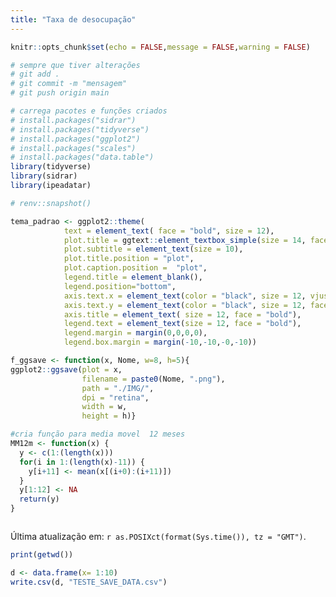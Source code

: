 ```yaml
---
title: "Taxa de desocupação"
---
```





```r
knitr::opts_chunk$set(echo = FALSE,message = FALSE,warning = FALSE)

# sempre que tiver alterações
# git add .
# git commit -m "mensagem"
# git push origin main

# carrega pacotes e funções criados
# install.packages("sidrar")
# install.packages("tidyverse")
# install.packages("ggplot2")
# install.packages("scales")
# install.packages("data.table")
library(tidyverse)
library(sidrar)
library(ipeadatar)

# renv::snapshot()

tema_padrao <- ggplot2::theme(
            text = element_text( face = "bold", size = 12),
            plot.title = ggtext::element_textbox_simple(size = 14, face = "bold", margin = margin(0,0,10,0)),
            plot.subtitle = element_text(size = 10),
            plot.title.position = "plot",
            plot.caption.position =  "plot",
            legend.title = element_blank(),
            legend.position="bottom",
            axis.text.x = element_text(color = "black", size = 12, vjust = 0.5),
            axis.text.y = element_text(color = "black", size = 12, face="bold"),
            axis.title = element_text( size = 12, face = "bold"),
            legend.text = element_text(size = 12, face = "bold"),
            legend.margin = margin(0,0,0,0),
            legend.box.margin = margin(-10,-10,-0,-10))

f_ggsave <- function(x, Nome, w=8, h=5){
ggplot2::ggsave(plot = x,
                filename = paste0(Nome, ".png"), 
                path = "./IMG/", 
                dpi = "retina", 
                width = w, 
                height = h)}

#cria função para media movel  12 meses 
MM12m <- function(x) {
  y <- c(1:(length(x)))                         
  for(i in 1:(length(x)-11)) {          
    y[i+11] <- mean(x[(i+0):(i+11)])  
  }
  y[1:12] <- NA 
  return(y) 
}



```

Última atualização em: `r as.POSIXct(format(Sys.time()), tz = "GMT")`.


```r
print(getwd())
```


```r
d <- data.frame(x= 1:10)
write.csv(d, "TESTE_SAVE_DATA.csv")
```

<!-- # 1) Taxa de desocupação. -->

<!-- ```{r sidrar, message=FALSE, warning=FALSE} -->
<!-- #d1: Taxa de Desocupação                      SIDRA  6381 -->

<!-- #chama as séries no sidra -->
<!-- d <- sidrar::get_sidra(api = "/t/6381/n1/all/v/4099/p/all/d/v4099%201") #Taxa de Desocupação PNADCM -->

<!-- #selecionando dados e dando novos nomes as colunas -->
<!-- d <- d |> mutate(date = lubridate::ymd(paste0(`Trimestre Móvel (Código)`, "01"))) %>% -->
<!--           select(date, Valor) -->
<!-- ``` -->


<!-- ```{r grafico, message=FALSE, warning=FALSE, fig.height = 5, fig.width = 8, eval=TRUE, echo=FALSE} -->
<!-- # gráfico -->
<!-- g <- ggplot2::ggplot() + -->
<!--         geom_line (data = d, -->
<!--                    aes(x = date, -->
<!--                        y = Valor/100, -->
<!--                        color = "serie"), -->
<!--                    linewidth = 1.5) + -->
<!--         scale_y_continuous(limits = \(y){c(0, max(y) * 1.1)}, -->
<!--                            labels = scales::percent_format(accuracy = 1)) + -->
<!--         scale_x_date(date_breaks = "1 year", labels = scales::date_format("%Y")) + -->
<!--         scale_color_brewer(palette = "Set1") + -->
<!--         labs(x = element_blank(), -->
<!--              y = element_blank(), -->
<!--              caption = "Fonte: IBGE - PNAD Contínua Mensal", -->
<!--              ) + -->
<!--         theme_bw() + -->
<!--         theme( -->
<!--             text = element_text( face = "bold", size = 13), -->
<!--             plot.title = element_text(size = 13, face = "bold"), -->
<!--             plot.subtitle = element_text(size = 13 - 1), -->
<!--             plot.title.position = "plot", -->
<!--             plot.caption.position =  "plot", -->
<!--             legend.title = element_blank(), -->
<!--             axis.text.x = element_text(color = "black", size = 13 - 1, angle = 90, vjust = 0.5), -->
<!--             axis.text.y = element_text(color = "black", size = 13 - 1, face="bold"), -->
<!--             axis.title = element_text( size = 13 - 1, face = "bold"), -->
<!--             legend.text = element_text(size = 13 - 1, face = "bold"), -->
<!--             legend.position = "none") -->

<!-- g -->


<!-- ``` -->








<!-- # 2) Taxa de desocupação por sexo (PNADC-T) -->

<!-- ```{r, s1} -->
<!-- #chama a série no sidra -->
<!-- d <- sidrar::get_sidra(api = "/t/4093/n1/all/v/4099/p/all/c2/allxt/d/v4099%201") -->

<!-- #selecionando dados e dando novos nomes as colunas -->
<!-- d1 <- d %>%  mutate(date = `Trimestre (Código)`, -->
<!--                            date = lubridate::yq(paste0(date)), -->
<!--                            Valor = Valor / 100) %>%  -->
<!--             select(date, Valor, Sexo) -->

<!-- ``` -->

<!-- ```{r} -->
<!-- g <- ggplot()  + -->
<!--   geom_line(data = d1, -->
<!--             aes(x = date,  -->
<!--                 y = Valor,  -->
<!--                 color = Sexo), -->
<!--             linewidth = 1.5) + -->
<!--   scale_x_date(date_breaks = "1 year",  -->
<!--                labels = scales::date_format("%Y")) + -->
<!--   scale_y_continuous(labels = scales::percent_format(accuracy = 1), -->
<!--                      limits = \(y){c(0, max(y) * 1.1)}) + -->
<!--   scale_color_brewer(palette = "Set1") + -->
<!--   labs(x = element_blank(), -->
<!--        y = element_blank(), -->
<!--        title = "Taxa de desocupação por sexo - Brasil", -->
<!--        subtitle = "Pessoas desocupadas sobre total de pessoas na força de trabalho", -->
<!--        caption = "Fonte: PNADC-Trimestral") +  -->
<!--   theme_bw() + -->
<!--   tema_padrao  -->

<!-- f_ggsave(g, "PNADCM_Taxa_Desocupacao_Sexo") -->
<!-- g -->
<!-- ``` -->


<!-- # 3) Nível de desocupação (PNADC-T) -->

<!-- ```{r, s2} -->
<!-- #chama a série no sidra -->
<!-- d <- sidrar::get_sidra(api = "/t/4093/n1/all/v/4098/p/all/c2/6794/d/v4098%201") -->

<!-- #selecionando dados e dando novos nomes as colunas -->
<!-- d1 <- d %>%  mutate(date = `Trimestre (Código)`, -->
<!--                            date = lubridate::yq(paste0(date)), -->
<!--                            Valor = Valor / 100) %>%  -->
<!--             select(date, Valor, Sexo) -->

<!-- ``` -->

<!-- ```{r} -->
<!-- g <- ggplot()  + -->
<!--   geom_line(data = d1, -->
<!--             aes(x = date,  -->
<!--                 y = Valor), -->
<!--             linewidth = 1.5) + -->
<!--   scale_x_date(date_breaks = "1 year",  -->
<!--                labels = scales::date_format("%Y")) + -->
<!--   scale_y_continuous(labels = scales::percent_format(accuracy = 1), -->
<!--                      limits = \(y){c(0, max(y) * 1.1)}) + -->
<!--   labs(x = element_blank(), -->
<!--        y = element_blank(), -->
<!--        title = "Nível de desocupação - Brasil", -->
<!--        subtitle = "Pessoas desocupadas sobre total de pessoas em idade para trabalhar", -->
<!--        caption = "Fonte: PNADC-Trimestral") +  -->
<!--   theme_bw() + -->
<!--   tema_padrao  -->

<!-- f_ggsave(g, "PNADCM_Nivel_Desocupacao_Sexo") -->
<!-- g -->
<!-- ``` -->



<!-- # 4) Quantidade de pessoas na força de trabalho -->

<!-- ```{r, s3} -->
<!-- #chama a série no sidra -->
<!-- d <-sidrar::get_sidra(api = "/t/6318/n1/all/v/1641/p/all/c629/32386") #FT -->

<!-- #selecionando dados e dando novos nomes as colunas -->
<!-- d <- d %>% mutate(FT = Valor, date = `Trimestre Móvel (Código)`) %>%  -->
<!--            select(date, FT) %>%  -->
<!--            mutate(date = lubridate::ymd(paste0(date, "01"))) -->

<!-- #cria gráfico ::ggplot -->
<!-- g <- ggplot(d)  + -->
<!--           geom_line(aes(x = date,  -->
<!--                         y = FT), -->
<!--                     linewidth = 1.5) + -->
<!--           scale_x_date(date_breaks = "1 year",  -->
<!--                        labels = scales::date_format("%Y")) + -->
<!--           scale_y_continuous(labels = scales::number_format(scale = 1/1e3, -->
<!--                                                             accuracy = 0.1), -->
<!--                              limits = \(y){c(80e3, max(y) * 1.1)}) +   -->
<!--           labs(x = element_blank(),  -->
<!--                y = "Milhões de pessoas", -->
<!--                title = "Quantidade de pessoas na força de trabalho", -->
<!--                caption = "Fonte: PNADC-Mensal" ) +   -->
<!--           theme_bw() + -->
<!--           tema_padrao -->

<!-- f_ggsave(g, "Forca_Trabalho", h = 5) -->
<!-- g -->
<!-- ``` -->


<!-- # 5) Taxa de desocupação por faixa etária (PNADC-T) -->

<!-- ```{r, s4} -->
<!-- #chama a série no sidra -->
<!-- d <-sidrar::get_sidra(api = "/t/4094/n1/all/v/4099/p/all/c58/allxt/d/v4099%201") -->

<!-- #selecionando dados e dando novos nomes as colunas -->
<!-- d1 <- d %>%  mutate(date = `Trimestre (Código)`, -->
<!--                            date = lubridate::yq(paste0(date)), -->
<!--                            Valor = Valor / 100, -->
<!--                            FaixaEtaria = `Grupo de idade`) %>%  -->
<!--             select(date, Valor, FaixaEtaria) -->

<!-- ``` -->

<!-- ```{r} -->
<!-- g <- ggplot()  + -->
<!--   geom_line(data = d1, -->
<!--             aes(x = date,  -->
<!--                 y = Valor,  -->
<!--                 color = FaixaEtaria), -->
<!--             linewidth = 1.5) + -->
<!--   scale_x_date(date_breaks = "1 year",  -->
<!--                labels = scales::date_format("%Y")) + -->
<!--   scale_y_continuous(labels = scales::percent_format(accuracy = 1), -->
<!--                      limits = \(y){c(0, max(y) * 1.1)}) + -->
<!--   scale_color_brewer(palette = "Set1") + -->
<!--   labs(x = element_blank(), -->
<!--        y = element_blank(), -->
<!--        title = "Taxa de desocupação por faixa etária - Brasil", -->
<!--        subtitle = "Pessoas desocupadas sobre total de pessoas na força de trabalho por faixa etária", -->
<!--        caption = "Fonte: PNADC-Trimestral") +  -->
<!--   theme_bw() + -->
<!--   tema_padrao + -->
<!--   guides(color = guide_legend(nrow = 2)) -->

<!-- f_ggsave(g, "PNADCM_Taxa_Desocupacao_FaixaEtaria") -->
<!-- g -->
<!-- ``` -->


<!-- # 6) Quantidade de ocupados -->

<!-- ```{r, s5} -->
<!-- #chama a série no sidra -->
<!-- d <-sidrar::get_sidra(api = "/t/6318/n1/all/v/1641/p/all/c629/32387")  -->

<!-- #selecionando dados e dando novos nomes as colunas -->
<!-- d <- d %>% mutate(FT = Valor, date = `Trimestre Móvel (Código)`) %>%  -->
<!--            select(date, FT) %>%  -->
<!--            mutate(date = lubridate::ymd(paste0(date, "01"))) -->

<!-- #cria gráfico ::ggplot -->
<!-- g <- ggplot(d)  + -->
<!--           geom_line(aes(x = date,  -->
<!--                         y = FT), -->
<!--                     linewidth = 1.5) + -->
<!--           scale_x_date(date_breaks = "1 year",  -->
<!--                        labels = scales::date_format("%Y")) + -->
<!--           scale_y_continuous(labels = scales::number_format(scale = 1/1e3, -->
<!--                                                             accuracy = 0.1), -->
<!--                              limits = \(y){c(75e3, max(y) * 1.1)} ) +   -->
<!--           labs(x = element_blank(),  -->
<!--                y = "Milhões de pessoas", -->
<!--                title = "Quantidade de pessoas ocupadas", -->
<!--                caption = "Fonte: PNADC-Mensal" ) +   -->
<!--           theme_bw() + -->
<!--           tema_padrao -->

<!-- f_ggsave(g, "PNADCM_Qtd_Ocupados", h = 5) -->
<!-- g -->
<!-- ``` -->


<!-- # 7) Contribuição para a variação dos ocupados (média móvel 12 meses) -->

<!-- ```{r} -->
<!-- paleta_9cores <- c( -->
<!-- "#ffb703", # "Conta própria com CNPJ" -->
<!-- "#fcbbbb", # "Conta própria sem CNPJ"         -->
<!-- "#56e3da", # "Doméstico" -->
<!-- "#7eafde", # "Empregado privado com carteira" -->
<!-- "#ff2e2e", # "Empregado privado sem carteira" -->
<!-- "#ff7e2e", # "Empregado público" -->
<!-- "#2645e0", # "Empregador com CNPJ" -->
<!-- "#a60000", # "Empregador sem CNPJ"            -->
<!-- "#5eff8f" # "Trabalhador familiar auxiliar"  -->
<!-- ) -->
<!-- ``` -->


<!-- ```{r, s6, fig.height=8, fig.width=8} -->
<!-- d <- sidrar::get_sidra(api = "/t/6320/n1/all/v/4090/p/all/c11913/all") -->

<!-- d1 <- d %>%  -->
<!--             mutate(date = `Trimestre Móvel (Código)`, -->
<!--                           Grupo = `Posição na ocupação e categoria do emprego no trabalho principal`, -->
<!--                           CodGrupo = `Posição na ocupação e categoria do emprego no trabalho principal (Código)`) %>%  -->
<!--             select(date, Grupo, Valor, CodGrupo ) %>% -->
<!--             mutate(date = lubridate::ymd(paste0(date, "01"))) %>%  -->
<!--             arrange(CodGrupo,date) %>% -->
<!--             group_by(CodGrupo) %>% -->
<!--             mutate(MM12m = MM12m(Valor)) %>%  -->
<!--             group_by(date) %>% -->
<!--             mutate(STotal = sum(MM12m[which(Grupo == "Total")])) %>% -->
<!--             group_by(CodGrupo) %>% -->
<!--             mutate(diff = ((MM12m - lag(MM12m, n = 1L))/lag(STotal, n = 1L)) , -->
<!--                           diff_anual = ((Valor - lag(Valor, n = 12L))/lag(STotal, n = 1L)) ) %>%  -->
<!--             mutate(Grupo = recode(Grupo, -->
<!-- "Empregado no setor privado, exclusive trabalhador doméstico - com carteira de trabalho assinada"  = "Empregado privado com carteira",  -->
<!-- "Empregado no setor privado, exclusive trabalhador doméstico - sem carteira de trabalho assinada" = "Empregado privado sem carteira", -->
<!-- "Empregado no setor público, exclusive militar e funcionário público estatutário - com carteira de trabalho assinada" = "Empregado público com carteira", -->
<!-- "Empregado no setor público, exclusive militar e funcionário público estatutário - sem carteira de trabalho assinada" = "Empregado público sem carteira", -->
<!-- "Trabalhador doméstico - com carteira de trabalho assinada"  = "Doméstico(a) com carteira",                 -->
<!-- "Trabalhador doméstico - sem carteira de trabalho assinada"  = "Doméstico(a) sem carteira" )) -->

<!-- # seleciona casos -->
<!-- d2 <- d1 %>%  filter(CodGrupo==31722 | # empregodo privado com carteira -->
<!--                             CodGrupo==31723 | # empregodo privado sem carteira -->
<!--                             CodGrupo==31724 | # domestico total -->
<!--                             CodGrupo==31727 | # empregdo setor publico total -->
<!--                             CodGrupo==45934 | # Empregador com CNPJ -->
<!--                             CodGrupo==45935 | # Empregador sem CNPJ   -->
<!--                             CodGrupo==45936 | # conta propria com CNPJ -->
<!--                             CodGrupo==45937 | # conta propria sem CNPJ                                 -->
<!--                             CodGrupo==31731   # trabalhador familiar -->
<!--                               ) -->

<!-- d4 <- d2 %>%  -->
<!--   filter( date >= "2016-12-01") %>%  -->
<!--   mutate(Grupo = case_when( -->
<!--               Grupo == "Doméstico(a) com carteira" ~ "Doméstico", -->
<!--               Grupo == "Doméstico(a) sem carteira" ~ "Doméstico", -->
<!--               Grupo == "Empregado público com carteira" ~ "Empregado público", -->
<!--               Grupo == "Empregado público sem carteira" ~ "Empregado público", -->
<!--               TRUE ~ Grupo)) %>%  -->
<!--   group_by(date, Grupo) %>%  -->
<!--   summarise(diff_anual = sum(diff_anual))    -->

<!-- d5 <- d4 %>%   -->
<!--   group_by(date) %>%  -->
<!--   summarise(diff_anual_total = sum(diff_anual))  -->

<!-- #cria gráfico ::ggplot -->
<!-- g <- ggplot2::ggplot()  + -->
<!--           geom_col(data = d4,  -->
<!--                    aes(x = date,  -->
<!--                        y = diff_anual,  -->
<!--                        fill = Grupo), -->
<!--                    stats = "identity") + -->
<!--           geom_line(data = d5,  -->
<!--                     aes(x = date,  -->
<!--                         y = diff_anual_total,  -->
<!--                         color = "Variação Total"),  -->
<!--                     size = 1) + -->
<!--           geom_hline(yintercept = 0,  -->
<!--                      color = "black", -->
<!--                      size = 1) + -->
<!--           scale_fill_manual(values = paleta_9cores) +  -->
<!--           scale_color_manual(name = "",   -->
<!--                              values = "black") + -->
<!--           scale_x_date(expand = c(0, 0),  -->
<!--                        date_breaks = "1 years",  -->
<!--                        date_labels = "%Y") + -->
<!--           scale_y_continuous(labels = scales::percent_format(accuracy = 1)) + -->
<!--           labs(title = "Contribuição para a variação da média móvel 12 meses do total de ocupados por posição na ocupação e formalização (2017-2023)", -->
<!--                x = element_blank(),  -->
<!--                y = "Contribuição para a variação anual", -->
<!--                caption = "Fonte: PNADC Mensal") + -->
<!--           theme_bw() + -->
<!--           tema_padrao + -->
<!--           theme(legend.position = "bottom", -->
<!--                 legend.box.margin = margin(1,1,1,1)) + -->
<!--           guides(fill = guide_legend(ncol = 1), -->
<!--                  color = guide_legend(ncol = 1)) -->

<!-- f_ggsave(g, "PNADCM_Contribuicao_Variacao", h = 6, w = 11) -->
<!-- g -->
<!-- ``` -->



<!-- ```{r, fig.height=8, fig.width=8} -->
<!-- d1 <- d %>%  -->
<!--             mutate(date = `Trimestre Móvel (Código)`, -->
<!--                           Grupo = `Posição na ocupação e categoria do emprego no trabalho principal`, -->
<!--                           CodGrupo = `Posição na ocupação e categoria do emprego no trabalho principal (Código)`) %>%  -->
<!--             select(date, Grupo, Valor, CodGrupo ) %>% -->
<!--             mutate(date = lubridate::ymd(paste0(date, "01"))) %>%  -->
<!--             arrange(CodGrupo,date) %>% -->
<!--             group_by(date) %>% -->
<!--             mutate(STotal = sum(Valor[which(Grupo == "Total")])) %>% -->
<!--             group_by(CodGrupo) %>% -->
<!--             mutate(diff = ((Valor - lag(Valor, n = 1L))/lag(STotal, n = 1L)) , -->
<!--                           diff_anual = ((Valor - lag(Valor, n = 1L))/lag(STotal, n = 1L)) ) %>%  -->
<!--             mutate(Grupo = recode(Grupo, -->
<!-- "Empregado no setor privado, exclusive trabalhador doméstico - com carteira de trabalho assinada"  = "Empregado privado com carteira",  -->
<!-- "Empregado no setor privado, exclusive trabalhador doméstico - sem carteira de trabalho assinada" = "Empregado privado sem carteira", -->
<!-- "Empregado no setor público, exclusive militar e funcionário público estatutário - com carteira de trabalho assinada" = "Empregado público com carteira", -->
<!-- "Empregado no setor público, exclusive militar e funcionário público estatutário - sem carteira de trabalho assinada" = "Empregado público sem carteira", -->
<!-- "Trabalhador doméstico - com carteira de trabalho assinada"  = "Doméstico(a) com carteira",                 -->
<!-- "Trabalhador doméstico - sem carteira de trabalho assinada"  = "Doméstico(a) sem carteira" )) -->

<!-- d1 <- d1 |> filter(date >= as.Date("2022-01-01")) -->

<!-- # seleciona casos -->
<!-- d2 <- d1 %>%  filter(CodGrupo == 31722 | # empregodo privado com carteira -->
<!--                      CodGrupo == 31723 | # empregodo privado sem carteira -->
<!--                      CodGrupo == 31724 | # domestico total -->
<!--                      CodGrupo == 31727 | # empregdo setor publico total -->
<!--                      CodGrupo == 45934 | # Empregador com CNPJ -->
<!--                      CodGrupo == 45935 | # Empregador sem CNPJ   -->
<!--                      CodGrupo == 45936 | # conta propria com CNPJ -->
<!--                      CodGrupo == 45937 | # conta propria sem CNPJ                                 -->
<!--                      CodGrupo == 31731   # trabalhador familiar -->
<!--                     ) -->

<!-- d4 <- d2 %>%  -->
<!--   filter( date >= "2016-12-01") %>%  -->
<!--   mutate(Grupo = case_when( -->
<!--          Grupo == "Doméstico(a) com carteira" ~ "Doméstico", -->
<!--          Grupo == "Doméstico(a) sem carteira" ~ "Doméstico", -->
<!--          Grupo == "Empregado público com carteira" ~ "Empregado público", -->
<!--          Grupo == "Empregado público sem carteira" ~ "Empregado público", -->
<!--          TRUE ~ Grupo)) %>%  -->
<!--   group_by(date, Grupo) %>%  -->
<!--   summarise(diff_anual = sum(diff_anual))    -->

<!-- d5 <- d4 %>%   -->
<!--   group_by(date) %>%  -->
<!--   summarise(diff_anual_total = sum(diff_anual))  -->

<!-- #cria gráfico ::ggplot -->
<!-- g <- ggplot2::ggplot()  + -->
<!--           geom_col(data = d4,  -->
<!--                    aes(x = date,  -->
<!--                        y = diff_anual,  -->
<!--                        fill = Grupo), -->
<!--                    stats = "identity") + -->
<!--           geom_line(data = d5,  -->
<!--                     aes(x = date,  -->
<!--                         y = diff_anual_total,  -->
<!--                         color = "Variação Total"),  -->
<!--                     size = 1) + -->
<!--           geom_hline(yintercept = 0,  -->
<!--                      color = "black", -->
<!--                      size = 1) + -->
<!--           scale_fill_manual(values = paleta_9cores) +  -->
<!--           scale_color_manual(name = "",   -->
<!--                              values = "black") + -->
<!--           scale_x_date(expand = c(0, 0),  -->
<!--                        date_breaks = "1 years",  -->
<!--                        date_labels = "%Y") + -->
<!--           scale_y_continuous(labels = scales::percent_format(accuracy = 1)) + -->
<!--           labs(title = "Contribuição para a variação do total de ocupados por posição na ocupação e formalização (2017-2023)", -->
<!--                x = element_blank(),  -->
<!--                y = "Contribuição para a variação", -->
<!--                caption = "Fonte: PNADC Mensal") + -->
<!--           theme_bw() + -->
<!--           tema_padrao + -->
<!--           theme(legend.position = "bottom", -->
<!--                 legend.box.margin = margin(1,1,1,1)) + -->
<!--           guides(fill = guide_legend(ncol = 1), -->
<!--                  color = guide_legend(ncol = 1)) -->

<!-- f_ggsave(g, "PNADCM_Contribuicao_Variacao_Mensal", h = 6, w=11) -->
<!-- g -->
<!-- ``` -->

<!-- # 8) Quantidade de desocupados -->

<!-- ```{r, s7} -->
<!-- #chama a série no sidra -->
<!-- d <-sidrar::get_sidra(api = "/t/6318/n1/all/v/1641/p/all/c629/32446")  -->

<!-- #selecionando dados e dando novos nomes as colunas -->
<!-- d <- d %>% mutate(FT = Valor, date = `Trimestre Móvel (Código)`) %>%  -->
<!--            select(date, FT) %>%  -->
<!--            mutate(date = lubridate::ymd(paste0(date, "01"))) -->

<!-- #cria gráfico ::ggplot -->
<!-- g <- ggplot(d)  + -->
<!--           geom_line(aes(x = date,  -->
<!--                         y = FT), -->
<!--                     linewidth = 1.5) + -->
<!--           scale_x_date(date_breaks = "1 year",  -->
<!--                        labels = scales::date_format("%Y")) + -->
<!--           scale_y_continuous(labels = scales::number_format(scale = 1/1e3, -->
<!--                                                             accuracy = 0.1), -->
<!--                              limits = \(y){c(0, max(y) * 1.1)}) +   -->
<!--           labs(x = element_blank(),  -->
<!--                y = "Milhões de pessoas", -->
<!--                title = "Quantidade de pessoas desocupadas", -->
<!--                caption = "Fonte: PNADC-Mensal" ) +   -->
<!--           theme_bw() + -->
<!--           tema_padrao -->

<!-- f_ggsave(g, "PNADCM_Qtd_Desocupados", h = 5) -->
<!-- g -->
<!-- ``` -->


<!-- # 9) Quantidade de subocupados -->

<!-- ```{r, s8} -->
<!-- #chama a série no sidra -->
<!-- #d <- sidrar::get_sidra(api = "/t/4100/n1/all/v/1641/p/all/c604/31751") # trimestral -->
<!-- d <- sidrar::get_sidra(api = "/t/6438/n1/all/v/1641/p/all/c604/31751") #subocupado -->
<!-- #selecionando dados e dando novos nomes as colunas -->
<!-- d2 <- d %>%  mutate(date = `Trimestre Móvel (Código)`, -->
<!--                            date = lubridate::yq(paste0(date)), -->
<!--                            Valor = Valor) %>%  -->
<!--             select(date, Valor) -->

<!-- # corrigindo o subocupado que em 3T2015 mudou de habitual para efetivo (ou o contrário). -->
<!-- # preencher o buraco -->
<!-- d2$Valor[44:45] <- d2$Valor[46] -->
<!-- d2$Valor[] <- as.numeric(d2$Valor[]) -->

<!-- # e modificar os anteriores para ficar no mesmo patamar -->
<!-- d2$Valor[1:43] <- (d2$Valor[1:43] / d2$Valor[43])*d2$Valor[46] -->

<!-- ``` -->

<!-- ```{r} -->
<!-- g <- ggplot()  + -->
<!--   geom_line(data = d2, -->
<!--             aes(x = date,  -->
<!--                 y = Valor), -->
<!--             linewidth = 1.5) + -->
<!--   scale_x_date(date_breaks = "1 year",  -->
<!--                labels = scales::date_format("%Y")) + -->
<!--   scale_y_continuous(labels = scales::number_format(accuracy = 1, -->
<!--                                                     scale = 1/1e3), -->
<!--                      limits = \(y){c(0, max(y) * 1.1)}) + -->
<!--   labs(x = element_blank(), -->
<!--        y = "Milhões de pessoas", -->
<!--        title = "Quantidade de pessoas subocupadas - Brasil", -->
<!--        subtitle = "Pessoas subocupadas por insuficiência de horas trabalhadas", -->
<!--        caption = "Fonte: PNADC-Mensal") +  -->
<!--   theme_bw() + -->
<!--   tema_padrao  -->

<!-- f_ggsave(g, "PNADCT_Qtd_Subocupadas") -->
<!-- g -->
<!-- ``` -->


<!-- # 10) Quantidade de desalentados -->

<!-- ```{r, s9} -->
<!-- #chama a série no sidra -->
<!-- d <- sidrar::get_sidra(api = "/t/6438/n1/all/v/1641/p/all/c604/46254") #Desalentados -->

<!-- #selecionando dados e dando novos nomes as colunas -->
<!-- d2 <- d %>% mutate(date = `Trimestre Móvel (Código)`, -->
<!--                            date = lubridate::ym(paste0(date)), -->
<!--                            Valor = Valor) %>%  -->
<!--             select(date, Valor) -->

<!-- ``` -->

<!-- ```{r} -->
<!-- g <- ggplot()  + -->
<!--   geom_line(data = d2, -->
<!--             aes(x = date,  -->
<!--                 y = Valor), -->
<!--             linewidth = 1.5) + -->
<!--   scale_x_date(date_breaks = "1 year",  -->
<!--                labels = scales::date_format("%Y")) + -->
<!--   scale_y_continuous(labels = scales::number_format(accuracy = 1, -->
<!--                                                     scale = 1/1e3), -->
<!--                      limits = \(y){c(0, max(y) * 1.1)}) + -->
<!--   labs(x = element_blank(), -->
<!--        y = "Milhões de pessoas", -->
<!--        title = "Quantidade de pessoas desalentadas - Brasil", -->
<!--        subtitle = "Pessoas desalentadas", -->
<!--        caption = "Fonte: PNADC-Mensal") +  -->
<!--   theme_bw() + -->
<!--   tema_padrao  -->

<!-- f_ggsave(g, "PNADCT_Qtd_Desalentadas") -->
<!-- g -->
<!-- ``` -->


<!-- # 11) Força de trabalho potencial -->

<!-- ```{r, s10} -->
<!-- #chama a série no sidra -->
<!-- d <- sidrar::get_sidra(api = "/t/6438/n1/all/v/1641/p/all/c604/31752") #FT potencial -->

<!-- #selecionando dados e dando novos nomes as colunas -->
<!-- d2 <- d %>% mutate(date = `Trimestre Móvel (Código)`, -->
<!--                            date = lubridate::ym(date), -->
<!--                            Valor = Valor) %>%  -->
<!--             select(date, Valor) -->

<!-- ``` -->

<!-- ```{r} -->
<!-- g <- ggplot()  + -->
<!--   geom_line(data = d2, -->
<!--             aes(x = date,  -->
<!--                 y = Valor), -->
<!--             linewidth = 1.5) + -->
<!--   scale_x_date(date_breaks = "1 year",  -->
<!--                labels = scales::date_format("%Y")) + -->
<!--   scale_y_continuous(labels = scales::number_format(accuracy = 1, -->
<!--                                                     scale = 1/1e3), -->
<!--                      limits = \(y){c(0, max(y) * 1.1)}) + -->
<!--   labs(x = element_blank(), -->
<!--        y = "Milhões de pessoas", -->
<!--        title = "Quantidade de pessoas na força de trabalho potencial - Brasil", -->
<!--        subtitle = "Pessoas que apesar de não ocupadas nem desocupadas poderiam assumir um emprego", -->
<!--        caption = "Fonte: PNADC-Mensal") +  -->
<!--   theme_bw() + -->
<!--   tema_padrao  -->

<!-- f_ggsave(g, "PNADCT_Qtd_FTPotencial") -->
<!-- g -->
<!-- ``` -->


<!-- # 12) Quantidade de pessoas subutilizadas -->

<!-- ```{r, s11} -->
<!-- #chama a série no sidra -->
<!-- d <- sidrar::get_sidra(api = "/t/6438/n1/all/v/1641/p/all/c604/40286") #FT -->

<!-- #selecionando dados e dando novos nomes as colunas -->
<!-- d <- d %>% mutate(FT = Valor, date = `Trimestre Móvel (Código)`) %>%  -->
<!--            select(date, FT) %>%  -->
<!--            mutate(date = lubridate::ym(date)) -->

<!-- #cria gráfico ::ggplot -->
<!-- g <- ggplot(d)  + -->
<!--           geom_line(aes(x = date,  -->
<!--                         y = FT), -->
<!--                     linewidth = 1.5) + -->
<!--           scale_x_date(date_breaks = "1 year",  -->
<!--                        labels = scales::date_format("%Y")) + -->
<!--           scale_y_continuous(labels = scales::number_format(scale = 1/1e3, -->
<!--                                                             accuracy = 0.1), -->
<!--                              limits = \(y){c(0, max(y) * 1.1)}) +   -->
<!--           labs(x = element_blank(),  -->
<!--                y = "Milhões de pessoas", -->
<!--                title = "Quantidade de pessoas subutilizadas", -->
<!--                subtitle = "Desocupados + Força de Trabalho potencial + subocupados", -->
<!--                caption = "Fonte: PNADC-Mensal" ) +   -->
<!--           theme_bw() + -->
<!--           tema_padrao -->

<!-- f_ggsave(g, "QtdSubutilizacao", h = 5) -->
<!-- g -->
<!-- ``` -->

<!-- Nota: A partir do 4º trimestre de 2015 houve mudança de conceito na subutilização da força de trabalho por insuficiência de horas trabalhadas (subocupação). Anteriormente, considerava-se no cálculo do indicador as horas efetivamente trabalhadas e, a partir do referido trimestre, as habitualmente trabalhadas. Houve ainda mudança na forma de captação do quesito de horas trabalhadas. <a href="https://ftp.ibge.gov.br/Trabalho_e_Rendimento/Pesquisa_Nacional_por_Amostra_de_Domicilios_continua/Nota_Tecnica/Nota_Tecnica_022016.pdf">Mais informações aqui.</a> -->


<!-- # 13) Composição da subutilização da força de trabalho no Brasil -->

<!-- ```{r, s12} -->
<!-- #d1: Desocupados:                               SIDRA 1641 31750 -->
<!-- #d2: Subocupados por insuficiencia de horas:    SIDRA 1641 31751 -->
<!-- #d3: desalentados                               SIDRA 1641 46254 -->
<!-- #d4: força de trabalho potencial                SIDRA 1641 31752 -->

<!-- # chama a série no sidra -->
<!-- d1 <- sidrar::get_sidra(api = "/t/6438/n1/all/v/1641/p/all/c604/31750") #desocupado -->
<!-- d2 <- sidrar::get_sidra(api = "/t/6438/n1/all/v/1641/p/all/c604/31751") #subocupado -->
<!-- d3 <- sidrar::get_sidra(api = "/t/6438/n1/all/v/1641/p/all/c604/46254") #Desalentados -->
<!-- d4 <- sidrar::get_sidra(api = "/t/6438/n1/all/v/1641/p/all/c604/31752") #FTPotencial -->

<!-- # selecionando dados e dando novos nomes as colunas -->
<!-- d1 <- d1 %>%  mutate(Desocupados = Valor/1000, date = `Trimestre Móvel (Código)`) %>% -->
<!--               select(date, Desocupados) -->
<!-- d2 <- d2 %>%  mutate(Subocupados = Valor/1000, date = `Trimestre Móvel (Código)`) %>% -->
<!--               select(date, Subocupados) -->
<!-- d3 <- d3 %>%  mutate(Desalentados = Valor/1000, date = `Trimestre Móvel (Código)`) %>% -->
<!--               select(date, Desalentados) -->
<!-- d4 <- d4 %>%  mutate(FTPotencial = Valor/1000, date = `Trimestre Móvel (Código)`) %>% -->
<!--               select(date, FTPotencial) -->

<!-- # corrigindo o subocupado que em 3T2015 mudou de habitual para efetivo (ou o contrário). -->
<!-- # preencher o buraco -->
<!-- d2$Subocupados[44:45] <- d2$Subocupados[46] -->
<!-- d2$Subocupados[] <- as.numeric(d2$Subocupados[]) -->

<!-- # e modificar os anteriores para ficar no mesmo patamar -->
<!-- d2$Subocupados[1:43] <- (d2$Subocupados[1:43] / d2$Subocupados[43])*d2$Subocupados[46] -->

<!-- # juntando -->
<!-- d <- left_join(d1, d2, by ="date") -->
<!-- d <- left_join(d, d3, by ="date") -->
<!-- d <- left_join(d, d4, by ="date") -->

<!-- # convertendo data de um dos dataframes para inserir no texto abaixo do gráfico -->
<!-- d$date <- lubridate::ymd(paste0(d$date, "01")) -->

<!-- # criando pessoas que procuraram emprego mas não poderiam assumir (FTpotencial - Desalento) -->
<!-- d$ProcurouNaoAssumiria <- d$FTPotencial - d$Desalentados -->

<!-- # total (para variação) -->
<!-- d$total <- d$Desocupados + d$Subocupados + d$Desalentados + d$ProcurouNaoAssumiria -->

<!-- # arredonda todas as colunas exceto a primeira -->
<!-- d <- data.frame(d[1:1], round(d[2:7], digits = 2)) -->

<!-- # cria gráfico ::ggplot -->
<!-- g <- ggplot2::ggplot(d)  + -->
<!--           geom_line(aes(x =date, y = Desocupados, color = "Desocupados"), linewidth = 1.5) + -->
<!--           geom_line(aes(x =date, y = Subocupados, color = "Subocupados"), linewidth = 1.5) + -->
<!--           geom_line(aes(x =date, y = Desalentados, color = "Desalentados"), linewidth = 1.5) + -->
<!--           geom_line(aes(x =date, y = ProcurouNaoAssumiria, color = "Força de Trabalho potencial (exceto desalento)"), linewidth = 1.5) + -->
<!--           labs(x = element_blank(),  -->
<!--                y = "Milhões de pessoas", -->
<!--                title = "Composição da Taxa composta da Subutilização da força de trabalho", -->
<!--                caption = "Fonte: PNADC-Mensal") + -->
<!--           scale_x_date(expand = c(0, 0),  -->
<!--                        date_breaks = "1 year",  -->
<!--                        labels = scales::date_format("%Y")) + -->
<!--           scale_color_brewer(palette = "Set1") + -->
<!--           theme_bw() + -->
<!--           tema_padrao + -->
<!--           guides(color = guide_legend(nrow = 2)) -->

<!-- f_ggsave(g, "Composicao_Subutilizacao", h = 5) -->
<!-- g -->

<!-- ``` -->

<!-- Nota: Houve mudança metodológica na subocupação por insuficiência de horas, apontada no item anterior. Por conta disto, neste caso, equalizamos o patamar da série até 2015 para manter a comparação com a série na metologia atual.  -->


<!-- # 14) Rendimento efetivo médio todos os trabalhos -->

<!-- Tabela 6387 - Rendimento médio, real e nominal, de todos os trabalhos, efetivamente recebido no mês de referência, pelas pessoas de 14 anos ou mais de idade, ocupadas na semana de referência, com rendimento de trabalho. -->

<!-- ```{r, s13} -->
<!-- #chama a série no sidra -->
<!-- d <- sidrar::get_sidra(api = "/t/6387/n1/all/v/5935/p/all")  -->

<!-- #selecionando dados e dando novos nomes as colunas -->
<!-- d2 <- d %>%  mutate(date = `Trimestre Móvel (Código)`, -->
<!--                     date = lubridate::ym(date), -->
<!--                     Valor = Valor) %>%  -->
<!--             select(date, Valor) -->

<!-- ``` -->

<!-- ```{r} -->
<!-- g <- ggplot()  + -->
<!--   geom_line(data = d2, -->
<!--             aes(x = date,  -->
<!--                 y = Valor), -->
<!--             linewidth = 1.5) + -->
<!--   scale_x_date(date_breaks = "1 year",  -->
<!--                labels = scales::date_format("%Y")) + -->
<!--   scale_y_continuous(labels = scales::dollar_format(accuracy = 1, -->
<!--                                                     prefix = "R$", -->
<!--                                                     big.mark = ".", -->
<!--                                                     decimal.mark = ","), -->
<!--                      limits = \(y){c(0, max(y) * 1.1)}) + -->
<!--   labs(x = element_blank(), -->
<!--        y = element_blank(), -->
<!--        title = "Rendimento médio efetivo de todos os trabalhos - Brasil", -->
<!--        subtitle = "Pessoas de 14 anos ou mais de idade, ocupadas na semana de referência, com rendimento de trabalho", -->
<!--        caption = "Fonte: PNADC-Mensal") +  -->
<!--   theme_bw() + -->
<!--   tema_padrao  -->

<!-- f_ggsave(g, "PNADCT_RendaMedEfeTodosTrab") -->
<!-- g -->
<!-- ``` -->


<!-- # 15) Rendimento efetivo médio trabalhos principal, por posição na ocupação -->

<!-- Tabela 6389 - Rendimento médio, real e nominal, trabalho principal, habitualmente recebido no mês de referência, pelas pessoas de 14 anos ou mais de idade, ocupadas na semana de referência, com rendimento de trabalho, por posição na ocupação -->

<!-- ```{r, s14} -->
<!-- #chama a série no sidra -->
<!-- d <- sidrar::get_sidra(api = "/t/6389/n1/all/v/5932/p/last%201/c11913/31722,31723,31725,31726,31727,45934,45935,45936,45937,96165") -->

<!-- #selecionando dados e dando novos nomes as colunas -->
<!-- d2 <- d %>%  mutate(date = `Trimestre Móvel (Código)`, -->
<!--                     date = lubridate::ym(date), -->
<!--                     Valor = Valor, -->
<!--                     variavel = `Posição na ocupação e categoria do emprego no trabalho principal`, -->
<!--                     cod = `Posição na ocupação e categoria do emprego no trabalho principal (Código)`, -->
<!--                     variavel = case_when(cod == 31722	~ "Empregado privado C/ Carteira", -->
<!--                                          cod == 31723	~ "Empregado privado S/ Carteira", -->
<!--                                          cod == 31725	~ "Trab. doméstico C/ Carteira", -->
<!--                                          cod == 31726	~ "Trab. doméstico S/ Carteira",  -->
<!--                                          TRUE ~ variavel)) %>%  -->
<!--             select(date, Valor, cod, variavel) -->
<!-- ``` -->

<!-- ```{r} -->
<!-- g <- ggplot()  + -->
<!--   geom_col(data = d2[d2$variavel != "Total",], -->
<!--             aes(x = reorder(variavel, Valor),  -->
<!--                 y = Valor,  -->
<!--                 fill = variavel), -->
<!--             size = 0.5, -->
<!--            color = "black") + -->
<!--   geom_hline(yintercept = d2[d2$variavel == "Total",]$Valor) + -->
<!--   scale_y_continuous(labels = scales::dollar_format(accuracy = 1, -->
<!--                                                     prefix = "R$", -->
<!--                                                     big.mark = ".", -->
<!--                                                     decimal.mark = ","), -->
<!--                      limits = \(y){c(0, max(y) * 1.1)}, -->
<!--                      expand = c(0,0)) + -->
<!--   scale_color_brewer(palette = "Set1") + -->
<!--   coord_flip() + -->
<!--   labs(x = element_blank(), -->
<!--        y = element_blank(), -->
<!--        title = "Rendimento médio trabalho principal, habitualmente recebido - Brasil (2023)", -->
<!--        subtitle = "Pessoas de 14 anos ou mais de idade, ocupadas na semana de referência, com rendimento de trabalho", -->
<!--        caption = "Fonte: PNADC-Mensal") +  -->
<!--   theme_bw() + -->
<!--   tema_padrao + -->
<!--   theme(legend.position = "none") -->

<!-- f_ggsave(g, "PNADCT_RendaMedHabTrabPrin_PosOcupa") -->
<!-- g -->
<!-- ``` -->


<!-- # 16) Massa real de rendimentos de todos os trabalhos -->

<!-- ```{r, s15} -->
<!-- #chama a série no sidra -->
<!-- d1 <- sidrar::get_sidra(api = "/t/6393/n1/all/v/6295/p/all") %>%  #massa efetiva -->
<!--       mutate(Grupo = "Efetiva") -->
<!-- d2 <- sidrar::get_sidra(api = "/t/6392/n1/all/v/6293/p/all") %>% #massa habitual -->
<!--       mutate(Grupo = "Habitual") -->
<!-- d <- rbind(d1,d2) -->

<!-- #selecionando dados e dando novos nomes as colunas -->
<!-- d1 <- d %>% mutate(date = `Trimestre Móvel (Código)`, -->
<!--                     date = lubridate::ymd(paste0(date, "01")), -->
<!--                     Valor = Valor/1000) %>%  -->
<!--             select(date, Valor, Grupo) -->

<!-- ``` -->

<!-- ```{r} -->
<!-- g <- ggplot()  + -->
<!--   geom_line(data = d1, -->
<!--             aes(x = date,  -->
<!--                 y = Valor, -->
<!--                 color = Grupo), -->
<!--             linewidth = 1.5, -->
<!--             alpha = 0.7) +   -->
<!--   scale_x_date(date_breaks = "1 year",  -->
<!--                labels = scales::date_format("%Y")) + -->
<!--   scale_y_continuous(labels = scales::number_format(accuracy = 1), -->
<!--                      limits = \(y){c(0, max(y) * 1.1)}) + -->
<!--   scale_color_brewer(palette = "Set1") + -->
<!--   labs(x = element_blank(), -->
<!--        y = "Bilhões R$", -->
<!--        title = "Massa real de rendimentos - Brasil", -->
<!--        subtitle = "Rendimento habituais e efetivos totais de todos os trabalhos", -->
<!--        caption = "Fonte: PNADC-Mensal") +  -->
<!--   theme_bw() + -->
<!--   tema_padrao  -->

<!-- f_ggsave(g, "PNADCT_MassaRendaHabTodosTrab") -->
<!-- g -->
<!-- ``` -->



<!-- # 17) Percentual de pessoas contribuintes de instituto de previdência em qualquer trabalho entre ocupados -->

<!-- ```{r, s17} -->
<!-- #chama a série no sidra -->
<!-- d <- sidrar::get_sidra(api = "/t/6460/n1/all/v/8463/p/all/d/v8463%201") -->

<!-- #selecionando dados e dando novos nomes as colunas -->
<!-- d1 <- d %>%  mutate(date = `Trimestre (Código)`, -->
<!--                            date = lubridate::yq(paste0(date)), -->
<!--                            Valor = Valor / 100) %>%  -->
<!--             select(date, Valor) -->

<!-- g <- ggplot()  + -->
<!--   geom_line(data = d1, -->
<!--             aes(x = date,  -->
<!--                 y = Valor), -->
<!--             linewidth = 1.5) + -->
<!--   scale_x_date(date_breaks = "1 year",  -->
<!--                labels = scales::date_format("%Y")) + -->
<!--   scale_y_continuous(labels = scales::percent_format(accuracy = 1), -->
<!--                      limits = \(y){c(0.5, max(y) * 1.1)}) + -->
<!--   labs(x = element_blank(), -->
<!--        y = element_blank(), -->
<!--        title = "Taxa de cobertura previdênciária - Brasil", -->
<!--        subtitle = "Percentual de pessoas contribuintes de instituto de previdência em qualquer trabalho entre ocupados", -->
<!--        caption = "Fonte: PNADC-Trimestral") +  -->
<!--   theme_bw() + -->
<!--   tema_padrao  -->

<!-- f_ggsave(g, "PNADCT_Tx_PrevidenciaTodosTrab") -->
<!-- g -->
<!-- ``` -->



<!-- # 18) Salário mínimo real -->

<!-- ```{r, s18} -->
<!-- #ipea <- ipeadatar::available_series() -->
<!-- d <- ipeadatar::ipeadata("GAC12_SALMINRE12") %>%  -->
<!--      mutate(MM12M = MM12m(value), -->
<!--             year = lubridate::year(date)) %>%  -->
<!--      filter(year>=1960) -->

<!-- g <- ggplot()  + -->
<!--   geom_line(data = d, -->
<!--             aes(x = date,  -->
<!--                 y = value), -->
<!--             size = 0.3) + -->
<!--   geom_line(data = d, -->
<!--             aes(x = date,  -->
<!--                 y = MM12M), -->
<!--             linewidth = 1.5) + -->
<!--   scale_y_continuous(labels = scales::dollar_format(accuracy = 1, -->
<!--                                                     prefix = "R$", -->
<!--                                                     big.mark = ".", -->
<!--                                                     decimal.mark = ","), -->
<!--                      limits = \(y){c(0, max(y) * 1.1)}) + -->
<!--   scale_x_date(expand = c(0.01, 0.01)) + -->
<!--   labs(x = element_blank(), -->
<!--        y = element_blank(), -->
<!--        title = "Salário mínimo real", -->
<!--        subtitle = "Média móvel de 12 meses", -->
<!--        caption = "Fonte: IPEA") +  -->
<!--   theme_bw() + -->
<!--   tema_padrao  -->

<!-- f_ggsave(g, "SM_real_IPEA") -->
<!-- g -->
<!-- ``` -->





<!-- # 19) Horas médias trabalhadas por raça -->


<!-- ```{r, s19} -->

<!-- d <-sidrar::get_sidra(api = "/t/6406/n1/all/v/8186/p/all/c86/allxt/d/v8186%201") #Horas médias trabalhadas por cor ou raça -->
<!-- d1 <- d %>%  mutate(date = `Trimestre (Código)`, -->
<!--                            raca = `Cor ou raça`, -->
<!--                            date = lubridate::yq(paste0(date))) %>% -->
<!--             select(date, Valor, raca) -->

<!-- g <- ggplot()  + -->
<!--   geom_line(data = d1, -->
<!--             aes(x = date, -->
<!--                 y = Valor, -->
<!--                 color = raca), -->
<!--             linewidth = 1.5) + -->
<!--   scale_x_date(date_breaks = "1 year", -->
<!--                labels = scales::date_format("%Y"))  + -->
<!--   scale_y_continuous( limits=c(36, 42)) + -->
<!--   scale_color_brewer(palette = "Set1") + -->
<!--   labs(x = element_blank(), -->
<!--        y = element_blank(), -->
<!--        title = "Horas médias habitualmente trabalhadas no trabalho principal por cor ou raça - Brasil", -->
<!--        caption = "Fonte: PNADC-Trimestral") + -->
<!--   theme_bw() + -->
<!--   tema_padrao -->

<!-- f_ggsave(g, "PNADCT_Hora_Media_Habitual_Cor") -->
<!-- g -->

<!-- ```    -->

<!-- O Sidra não divulgou os valores para a série nos trimestres onde a pesquisa foi feita por telefone em 2020, devido à pandemia. -->

<!-- # 20) Rendimento real médio por sexo -->

<!-- ```{r, s20} -->

<!-- d <- sidrar::get_sidra(api = "/t/5436/n1/all/v/5933/p/all/c2/allxt") #Rendimento Médio Real habitualmente recebidos por sexo  . -->

<!-- #selecionando dados e dando novos nomes as colunas -->
<!-- d1 <- d %>%  mutate(date = `Trimestre (Código)`, -->
<!--                            date = lubridate::yq(paste0(date))) %>%  -->
<!--             select(date, Valor, Sexo) -->

<!-- g <- ggplot()  + -->
<!--   geom_line(data = d1, -->
<!--             aes(x =date,  -->
<!--                 y = Valor,  -->
<!--                 color = Sexo), -->
<!--             linewidth = 1.5) + -->
<!--   scale_x_date(date_breaks = "1 year",  -->
<!--                labels = scales::date_format("%Y"))  + -->
<!--   scale_y_continuous(labels = scales::dollar_format(accuracy = 1, -->
<!--                                                     prefix = "R$", -->
<!--                                                     big.mark = ".", -->
<!--                                                     decimal.mark = ","), -->
<!--                      limits = \(y){c(0, max(y) * 1.1)}) + -->
<!--   scale_color_brewer(palette = "Set1") + -->
<!--   labs(x = element_blank(), -->
<!--        y = element_blank(), -->
<!--        title = "Renda média habitual de todos os trabalhos por Sexo - Brasil", -->
<!--        caption = "Fonte: PNADC-Trimestral") +  -->
<!--   theme_bw() + -->
<!--   tema_padrao  -->

<!-- f_ggsave(g, "PNADCT_Renda_Real_Media_Habitual_Sexo") -->
<!-- g -->

<!-- ``` -->

<!-- O Sidra não divulgou os valores para a série nos trimestres onde a pesquisa foi feita por telefone em 2020, devido à pandemia. -->

<!-- # 21) População ocupada por contribuição ao instituto de previdência -->

<!-- ```{r, s21} -->

<!-- d <- sidrar::get_sidra(api = "/t/5947/n1/all/v/4090/p/all/c12027/allxt") #População (por mil habitantes) que está contribuindo para instituto de previdencia. -->

<!-- #selecionando dados e dando novos nomes as colunas -->
<!-- d1 <- d %>%  mutate(date = `Trimestre (Código)`, -->
<!--                            contribui =`Contribuição para instituto de previdência em qualquer trabalho`,  -->
<!--                            date = lubridate::yq(paste0(date)))%>%  -->
<!--             select(date, Valor, contribui) -->

<!-- g <- ggplot()  + -->
<!--   geom_line(data = d1, -->
<!--             aes(x = date,  -->
<!--                 y = Valor,  -->
<!--                 color = contribui), -->
<!--             linewidth = 1.5) + -->
<!--   scale_x_date(date_breaks = "1 year",  -->
<!--                labels = scales::date_format("%Y"))  + -->
<!--   scale_y_continuous(limits = \(y){c(0, max(y) * 1.1)}, -->
<!--                      labels = scales::number_format(scale = 1/1e3)) + -->
<!--   scale_color_brewer(palette = "Set1") + -->
<!--   labs(x = element_blank(), -->
<!--        y = "milhões", -->
<!--        title = "População ocupada por contribuição ao instituto de previdência (2012-2023)", -->
<!--        caption = "Fonte: PNADC-Trimestral") +  -->
<!--   theme_bw() + -->
<!--   tema_padrao  -->

<!-- f_ggsave(g, "PNADCT_Pop_Contribuinte_NContribuintes") -->
<!-- g -->
<!-- ``` -->

<!-- O Sidra não divulgou os valores para a série nos trimestres onde a pesquisa foi feita por telefone em 2020, devido à pandemia. -->

<!-- # 22) Subocupação -->

<!-- ```{r, s22} -->
<!-- d <- sidrar::get_sidra(api = "/t/6808/n1/all/v/9819,9820,9879,9883,9886/p/all/d/v9819%201,v9820%201,v9879%201,v9883%201") #Sub_ocupacao -->
<!-- #selecionando dados e dando novos nomes as colunas -->
<!-- d <- filter(d, `Variável (Código)` == 9819) -->
<!-- d1 <- d %>%  mutate(date = `Trimestre (Código)`, -->
<!--                           date = lubridate::yq(paste0(date))) %>%  -->
<!--             select(date, Valor) -->

<!-- g <- ggplot()  + -->
<!--   geom_line(data = d1, -->
<!--             aes(x =date,  -->
<!--                 y = Valor), -->
<!--             linewidth = 1.5) + -->
<!--   scale_x_date(date_breaks = "1 year",  -->
<!--                labels = scales::date_format("%Y"))  + -->
<!--   scale_y_continuous( limits = c(0,10)) + -->
<!--   labs(x = element_blank(), -->
<!--        y = element_blank(), -->
<!--        title = "Taxa de subocupação por insuficiência de horas trabalhadas(2012-2023)", -->
<!--        caption = "Fonte: PNADC-Trimestral") +  -->
<!--   theme_bw() + -->
<!--   tema_padrao  -->

<!-- f_ggsave(g, "PNADCT_Taxa_Subocupacao") -->
<!-- g -->
<!-- ``` -->

<!-- A partir do 4º trimestre de 2015 houve mudança de conceito na subutilização da força de trabalho por insuficiência de horas trabalhadas. Anteriormente, considerava-se no cálculo do indicador as horas efetivamente trabalhadas e, a partir do referido trimestre, as habitualmente trabalhadas. Houve ainda mudança na forma de captação do quesito de horas trabalhadas. Por conta disto, não são realizadas comparações (trimestrais e/ou anuais) entre trimestres que não compartilham o mesmo conceito/forma de captação. -->



<!-- # 23) Rendimento real médio efetivo por posição de ocupação -->

<!-- ```{r, s23} -->
<!-- d <-sidrar::get_sidra(api = "/t/5439/n1/all/v/5934/p/all/c12029/allxt") # Rendimento real médio efetivo por posição de ocupação -->

<!-- d1 <- d %>%  mutate(date = `Trimestre (Código)`, -->
<!--                            date = lubridate::yq(paste0(date)), -->
<!--                            pos_ocup = `Posição na ocupação no trabalho principal` ) %>%  -->
<!--             select(date, Valor, pos_ocup) -->

<!-- g <- ggplot()  + -->
<!--   geom_line(data = d1, -->
<!--             aes(x =date,  -->
<!--                 y = Valor, -->
<!--                 color = pos_ocup), -->
<!--             linewidth = 1.5) + -->
<!--   scale_x_date(date_breaks = "1 year",  -->
<!--                labels = scales::date_format("%Y"))  + -->
<!--   scale_y_continuous(labels = scales::dollar_format(accuracy = 1, -->
<!--                                                     prefix = "R$", -->
<!--                                                     big.mark = ".", -->
<!--                                                     decimal.mark = ","), -->
<!--                      limits = \(y){c(0, max(y) * 1.1)}) + -->
<!--   scale_color_brewer(palette = "Set1") + -->
<!--   labs(x = element_blank(), -->
<!--        y = element_blank(), -->
<!--        title = "Rendimento Real médio habitual do trabalho principal por posição na \nocupação (2012-2023)", -->
<!--        caption = "Fonte: PNADC-Trimestral") +  -->
<!--   theme_bw() + -->
<!--   tema_padrao  -->
<!-- f_ggsave(g, "PNADCT_Redimento_Real_Hab_Pos_Ocup") -->

<!-- g -->
<!-- ``` -->




<!-- # 24) População ocupada por tamanho do estabelecimento -->

<!-- ```{r, s25} -->

<!-- d <- sidrar::get_sidra(api = "/t/6413/n1/all/v/10441/p/all/c2/6794/c790/allxt") #População ocupada dividida pelo tamanho do empreendimento que trabalha (trabalho principal) -->

<!-- d2 <- d %>%   -->
<!--   mutate(date = as.Date(paste0(Ano, "-01-01"))) %>% -->
<!--   mutate(tamanho = `Tamanho do empreendimento` ) %>% -->
<!--   mutate( tamanho_codigo = `Tamanho do empreendimento (Código)`) %>% -->
<!--   select(date, Valor, tamanho, tamanho_codigo) -->

<!-- d3 <- mutate(d2, tamanho = case_when(tamanho_codigo == 40304 ~ "Entre 1 e 5 pessoas", -->
<!--                                    tamanho_codigo == 40305 ~ "Entre 6 e 10", -->
<!--                                    tamanho_codigo == 40306 ~ "Entre 11 e 50", -->
<!--                                    tamanho_codigo == 40307 ~ "Mais de 51")) -->
<!-- g <- ggplot()  + -->
<!--   geom_line(data = d3, -->
<!--             aes(x =date,  -->
<!--                 y = Valor, -->
<!--                 color = tamanho), -->
<!--             linewidth = 1.5) + -->
<!--   scale_x_date(date_breaks = "1 year",  -->
<!--                labels = scales::date_format("%Y"))  +   -->
<!--   scale_y_continuous( limits= \(y){c(0, max(y) * 1.1)}, -->
<!--                       labels = scales::number_format(scale = 1/1e3, -->
<!--                                                     accuracy = 1)) + -->
<!--   scale_color_brewer(palette = "Set1") + -->
<!--   labs(x = element_blank(), -->
<!--        y = "milhões", -->
<!--        title = "População ocupada por tamanho de empreendimento", -->
<!--        caption = "Fonte: PNADC-Anual") +  -->
<!--   theme_bw() + -->
<!--   tema_padrao -->

<!-- f_ggsave(g, "PNADCT_Pessoas_por_tamanho_empresa") -->

<!-- g -->

<!-- ``` -->
